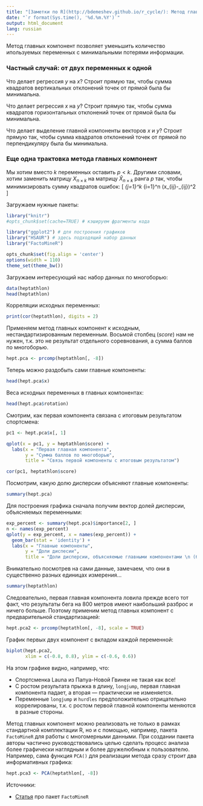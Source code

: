 ```yaml
---
title: "[Заметки по R](http://bdemeshev.github.io/r_cycle/): Метод главных компонент"
date: "`r format(Sys.time(), '%d.%m.%Y')`"
output: html_document
lang: russian
---
```


Метод главных компонент позволяет уменьшить количество ипользуемых переменных с минимальными потерями информации.


### Частный случай: от двух переменных к одной

Что делает регрессия $y$ на $x$? Строит прямую так, чтобы сумма квадратов вертикальных отклонений точек от прямой была бы минимальна.

Что делает регрессия $x$ на $y$? Строит прямую так, чтобы сумма квадратов горизонтальных отклонений точек от прямой была бы минимальна.

Что делает выделение главной компоненты векторов $x$ и $y$? Строит прямую так, чтобы сумма квадратов отклонений точек от прямой по перпендикуляру была бы минимальна.

### Еще одна трактовка метода главных компонент

Мы хотим вместо $k$ переменных оставить $p<k$. Другими словами, хотим заменить матрицу $X_{n\times k}$ на матрицу $\hat{X}_{n\times k}$ ранга $p$ так, чтобы минимизировать сумму квадратов ошибок:
\[
\min \sum_{j=1}^k \sum_{i=1}^n (x_{ij}-\hat{x}_{ij})^2
\]


Загружаем нужные пакеты:
```r
library("knitr")
#opts_chunk$set(cache=TRUE) # кэшируем фрагменты кода

library("ggplot2") # для построения графиков
library("HSAUR") # здесь подходящий набор данных
library("FactoMineR")

opts_chunk$set(fig.align = 'center') 
options(width = 110)
theme_set(theme_bw())
```

Загружаем интересующий нас набор данных по многоборью:
```r
data(heptathlon)
head(heptathlon)
```

Корреляции исходных переменных:
```r
print(cor(heptathlon), digits = 2)
```

Применяем метод главных компонент к исходным, нестандартизированным переменным. Восьмой столбец (*score*) нам не нужен, т.к. это не результат отдельного соревнования, а сумма баллов по многоборью. 
```r
hept.pca <- prcomp(heptathlon[, -8])
```

Теперь можно раздобыть сами главные компоненты:
```r
head(hept.pca$x)
```

Веса исходных переменных в главных компонентах:
```r
head(hept.pca$rotation)
```

Смотрим, как первая компонента связана с итоговым результатом спортсмена:
```r
pc1 <- hept.pca$x[, 1]

qplot(x = pc1, y = heptathlon$score) + 
  labs(x = "Первая главная компонента",
       y = "Сумма баллов по многоборью",
       title = "Связь первой компоненты с итоговым результатом")

cor(pc1, heptathlon$score) 
```

Посмотрим, какую долю дисперсии объясняют главные компоненты: 
```r
summary(hept.pca)
```

Для построения графика сначала получим вектор долей дисперсии, объясняемых переменными:
```r
exp_percent <- summary(hept.pca)$importance[2, ]
n <- names(exp_percent)
qplot(y = exp_percent, x = names(exp_percent)) + 
  geom_bar(stat = 'identity') +
  labs(x = "Главные компоненты",
       y = "Доли диспесии",
       title = "Доли дисперсии, объясняемые главными компонентами \n (без предварительной стандартизации)")
```

Внимательно посмотрев на сами данные, замечаем, что они в существенно разных единицах измерения...
```r
summary(heptathlon)
```

Следовательно, первая главная компонента ловила прежде всего тот факт, что результаты бега на 800 метров имеют наибольший разброс и ничего больше. Поэтому применим метод главных компонент с предварительной стандартизацией:
```r
hept.pca2 <- prcomp(heptathlon[, -8], scale = TRUE)
```

График первых двух компонент с вкладом каждой переменной:
```r
biplot(hept.pca2, 
       xlim = c(-0.8, 0.8), ylim = c(-0.6, 0.6))
```

На этом графике видно, например, что:

* Спортсменка Launa из Папуа-Новой Гвинеи не такая как все!
* С ростом результата прыжка в длину, `longjump`, первая главная компонента падает, а вторая --- практически не изменяется.
* Переменные `longjump` и `hurdles` предположительно отрицательно коррелированы, т.к. с ростом первой главной компоненты меняются в разные стороны.

Метод главных компонент можно реализовать не только в рамках стандартной комплектации R, но и с помощью, например, пакета `FactoMineR` для работы с многомерными данными. При создании пакета авторы частично руководствовались целью сделать процесс анализа более графически наглядным и более дружелюбным к пользователю. Например, сама функция `PCA()` для реализации метода сразу строит два информативных графика:
```r
hept.pca3 <- PCA(heptathlon[, -8])
```



Источники:

* [Статья](http://factominer.free.fr/docs/article_FactoMineR.pdf) про пакет `FactoMineR`
